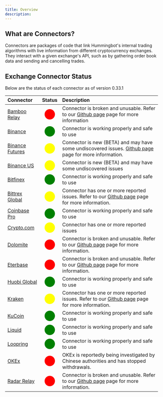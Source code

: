 ```yaml
---
title: Overview
description:
---
```


## What are Connectors?

Connectors are packages of code that link Hummingbot's internal trading algorithms with live information from different cryptocurrency exchanges. They interact with a given exchange's API, such as by gathering order book data and sending and cancelling trades.

## Exchange Connector Status

Below are the status of each connector as of version 0.33.1

| Connector                                               |                        Status                        | Description                                                                                                                                                  |
| :------------------------------------------------------ | :--------------------------------------------------: | :----------------------------------------------------------------------------------------------------------------------------------------------------------- |
| [Bamboo Relay](/exchange-connectors/bamboo-relay)       |   <span style="color:red; font-size:25px">⬤</span>   | Connector is broken and unusable. Refer to our [Github page](https://github.com/CoinAlpha/hummingbot/issues/2055) page for more information                  |
| [Binance](/exchange-connectors/binance)                 | <span style="color:green; font-size:25px"> ⬤</span>  | Connector is working properly and safe to use                                                                                                                |
| [Binance Futures](/exchange-connectors/binance-futures) | <span style="color:yellow; font-size:25px"> ⬤</span> | Connector is new (BETA) and may have some undiscovered issues. [Github page](https://github.com/CoinAlpha/hummingbot/issues/2596) page for more information. |
| [Binance US](/exchange-connectors/binance-us)           | <span style="color:yellow; font-size:25px"> ⬤</span> | Connector is new (BETA) and may have some undiscovered issues                                                                                                |
| [Bitfinex](/exchange-connectors/bitfinex)               | <span style="color:green; font-size:25px"> ⬤</span>  | Connector is working properly and safe to use                                                                                                                |
| [Bittrex Global](/exchange-connectors/bittrex)          | <span style="color:yellow; font-size:25px"> ⬤</span> | Connector has one or more reported issues. Refer to our [Github page](https://github.com/CoinAlpha/hummingbot/labels/bittrex) page for more information.     |
| [Coinbase Pro](/exchange-connectors/coinbase)           | <span style="color:green; font-size:25px"> ⬤</span>  | Connector is working properly and safe to use                                                                                                                |
| [Crypto.com](/exchange-connectors/crypto-com)           | <span style="color:yellow; font-size:25px"> ⬤</span> | Connector has one or more reported issues                                                                                                                    |
| [Dolomite](/exchange-connectors/Dolomite)               |  <span style="color:red; font-size:25px"> ⬤</span>   | Connector is broken and unusable. Refer to our [Github page](https://github.com/CoinAlpha/hummingbot/issues/1687) page for more information.                 |
| [Eterbase](/exchange-connectors/eterbase)               |  <span style="color:red; font-size:25px"> ⬤</span>   | Connector is broken and unusable. Refer to our [Github page](https://github.com/CoinAlpha/hummingbot/labels/eterbase) page for more information.             |
| [Huobi Global](/exchange-connectors/huobi)              | <span style="color:green; font-size:25px"> ⬤</span>  | Connector is working properly and safe to use                                                                                                                |
| [Kraken](/exchange-connectors/kraken)                   | <span style="color:yellow; font-size:25px"> ⬤</span> | Connector has one or more reported issues. Refer to our [Github page](https://github.com/CoinAlpha/hummingbot/labels/kraken) page for more information.      |
| [KuCoin](/exchange-connectors/kucoin)                   | <span style="color:green; font-size:25px"> ⬤</span>  | Connector is working properly and safe to use                                                                                                                |
| [Liquid](/exchange-connectors/liquid)                   | <span style="color:green; font-size:25px"> ⬤</span>  | Connector is working properly and safe to use                                                                                                                |
| [Loopring](/exchange-connectors/loopring)               | <span style="color:green; font-size:25px"> ⬤</span>  | Connector is working properly and safe to use                                                                                                                |
| [OKEx](/exchange-connectors/okex)                       |  <span style="color:red; font-size:25px"> ⬤</span>   | OKEx is reportedly being investigated by Chinese authorities and has stopped withdrawals.                                                                    |
| [Radar Relay](/exchange-connectors/radar-relay)         |  <span style="color:red; font-size:25px"> ⬤</span>   | Connector is broken and unusable. Refer to our [Github page](https://github.com/CoinAlpha/hummingbot/labels/radar%20relay) page for more information.        |
